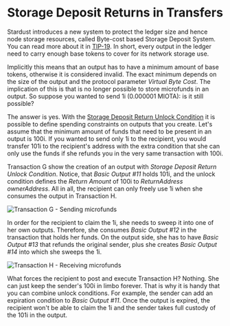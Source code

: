 # Storage Deposit Returns in Transfers

Stardust introduces a new system to protect the ledger size and hence node storage resources, called Byte-cost based
Storage Deposit System. You can read more about it in [TIP-19](https://github.com/iotaledger/protocol-rfcs/blob/master/tips/TIP-0019/tip-0019.md).
In short, every output in the ledger need to carry enough base tokens to cover for its network storage use.

Implicitly this means that an output has to have a minimum amount of base tokens, otherwise it is considered invalid.
The exact minimum depends on the size of the output and the protocol parameter _Virtual Byte Cost_. The implication of
this is that is no longer possible to store microfunds in an output. So suppose you wanted to send 1i (0.000001 MIOTA):
is it still possible?

The answer is yes. With the [Storage Deposit Return Unlock Condition](https://github.com/iotaledger/tips/blob/master/tips/TIP-0018/tip-0018.md#storage-deposit-return-unlock-condition)
it is possible to define spending constraints on outputs that you create. Let's assume that the minimum amount of funds
that need to be present in an output is 100i. If you wanted to send only 1i to the recipient, you would transfer
101i to the recipient's address with the extra condition that she can only use the funds if she refunds you in the
very same transaction with 100i.

Transaction G show the creation of an output with _Storage Deposit Return Unlock Condition_. Notice, that _Basic Output #11_
holds 101i, and the unlock condition defines the _Return Amount_ of 100i to _ReturnAddress_ _ownerAddress_. All in all,
the recipient can only freely use 1i when she consumes the output in Transaction H.

![Transaction G - Sending microfunds](/img/stardust_explanations/stardust_ledger_anatomy/simple_transaction/tx_G.svg)

In order for the recipient to claim the 1i, she needs to sweep it into one of her own outputs. Therefore, she consumes
_Basic Output #12_ in the transaction that holds her funds. On the output side, she has to have _Basic Output #13_ that
refunds the original sender, plus she creates _Basic Output #14_ into which she sweeps the 1i.

![Transaction H - Receiving microfunds](/img/stardust_explanations/stardust_ledger_anatomy/simple_transaction/tx_H.svg)

What forces the recipient to post and execute Transaction H? Nothing. She can just keep the sender's 100i in limbo forever.
That is why it is handy that you can combine unlock conditions. For example, the sender can add an expiration
condition to _Basic Output #11_. Once the output is expired, the recipient won't be able to claim the 1i and the sender
takes full custody of the 101i in the output.
